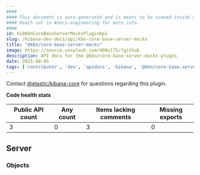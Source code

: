 ```yaml
---
####
#### This document is auto-generated and is meant to be viewed inside our experimental, new docs system.
#### Reach out in #docs-engineering for more info.
####
id: kibKbnCoreBaseServerMocksPluginApi
slug: /kibana-dev-docs/api/kbn-core-base-server-mocks
title: "@kbn/core-base-server-mocks"
image: https://source.unsplash.com/400x175/?github
description: API docs for the @kbn/core-base-server-mocks plugin
date: 2025-08-05
tags: ['contributor', 'dev', 'apidocs', 'kibana', '@kbn/core-base-server-mocks']
---
```




Contact [@elastic/kibana-core](https://github.com/orgs/elastic/teams/kibana-core) for questions regarding this plugin.

**Code health stats**

| Public API count  | Any count | Items lacking comments | Missing exports |
|-------------------|-----------|------------------------|-----------------|
| 3 | 0 | 3 | 0 |

## Server

### Objects
<DocDefinitionList data={kbnCoreBaseServerMocksObj.server.objects}/>

